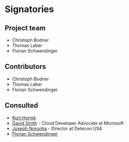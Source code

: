 # Signatories
<!-- 
This section provides the ISC with a view of the support received from the community for a proposal. Acceptance isn't predicated on popularity but community acceptance is important.  Willingness to accept outside input is also a good marker for project delivery. 

An optional section would be for R-Core signatories where changes to R are proposed.
-->

<!-- Presented at the [EARL conference in London](https://earlconf.com/2018/london/) in September 2018 by Christoph Bodner for the [Austrian Post](https://www.post.at/en/). Furthermore, R meetups and conferences have been visited in order to present the state of the project. -->


## Project team
<!-- 
Who are the people responsible for actually delivering the project if the proposal gets accepted and are already signed up and rearing to go?
-->

- Christoph Bodner
- Thomas Laber
- Florian Schwendinger


## Contributors
<!-- 
Who are the people who have actively helped with this proposal but won't necessarily be on the core project team later?
-->

- Christoph Bodner
- Thomas Laber
- Florian Schwendinger

## Consulted
<!-- 
Who has been given the opportunity to provide feedback on the proposal? This should include any R Consortium & ISC members who the proposal has been discussed with.
-->

- [Kurt Hornik](https://de.wikipedia.org/wiki/Kurt_Hornik)
- [David Smith](https://www.linkedin.com/in/dmsmith/) - Cloud Developer Advocate at Microsoft
<!--(Email: davidsmi@microsoft.com) *ToDo:* We should reach out to this guy: https://www.linkedin.com/in/dmsmith/
Weil: https://www.r-consortium.org/about/governance 
- [Florian Motlik](https://www.linkedin.com/in/florianmotlik/) - Founder Cloudthropology, Former serverless.com- and Codeship-CTO -->
- [Joseph Noronha](https://www.linkedin.com/in/josephnoronha/) - Director at Detecon USA
- [Florian Schwendinger](https://github.com/FlorianSchwendinger)


